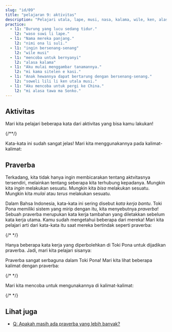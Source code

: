 ---
slug: "id/09"
title: "pelajaran 9: aktivitas"
description: "Pelajari utala, lape, musi, nasa, kalama, wile, ken, alasa!"
practice:
  - l1: "Burung yang lucu sedang tidur."
    l2: "waso suwi li lape."
  - l1: "Nama mereka panjang."
    l2: "nimi ona li suli."
  - l1: "ingin bersenang-senang"
    l2: "wile musi"
  - l1: "mencoba untuk bernyanyi"
    l2: "alasa kalama"
  - l1: "Aku mulai menggambar tanamannya."
    l2: "mi kama sitelen e kasi."
  - l1: "Anak hewannya dapat bertarung dengan bersenang-senang."
    l2: "soweli lili li ken utala musi."
  - l1: "Aku mencoba untuk pergi ke China."
    l2: "mi alasa tawa ma Sonko."
---


## Aktivitas

Mari kita pelajari beberapa kata dari aktivitas yang bisa kamu lakukan!

<List>
  <Word sl="utala" m="bertarung, menyerang" />
  <Word sl="lape" m="tidur, istirahat" />
  <Word sl="kalama" m="bersuara; bunyi" />
  <Word sl="musi" m="bersenang-senang; lucu, menyenangkan, menarik" />
  <Word sl="nasa" m="aneh, asing, tidak biasa, konyol, mabuk" />
  {/*<Word sl="lipu" m="kertas, kartu, buku, situs; benda-benda datar dengan informasi yang 󱥡" />*/}
</List>

Kata-kata ini sudah sangat jelas! Mari kita menggunakannya pada kalimat-kalimat:

<List>
  <Sentence sl="soweli li utala e jan." m="Hewannya menyerang seseorang." />
  <Sentence sl="sina lape lon tomo." m="Kamu tidur di rumah." />
  <Sentence sl="nimi ona li nasa tawa mi." m="Namanya asing untukku." />
  <Sentence
    sl="jan lili li musi tan kalama."
    m="Anak-anak bersenang-senang dikarenakan bunyinya."
  />
</List>

## Praverba

Terkadang, kita tidak hanya ingin membicarakan tentang aktvitasnya tersendiri, melainkan tentang seberapa kita terhubung kepadanya. Mungkin kita _ingin_ melakukan sesuatu. Mungkin kita _bisa_ melakukan sesuatu. Mungkin kita _mulai_ atau _terus_ melakukan sesuatu.

Dalam Bahsa Indonesia, kata-kata ini sering disebut *kata kerja bantu*. Toki Pona memiliki sistem yang mirip dengan itu, kita menyebutnya _praverba_! Sebuah praverba merupukan kata kerja tambahan yang diletakkan sebelum kata kerja utama. Kamu sudah mengetahui beberapa dari mereka! Mari kita pelajari arti dari kata-kata itu saat mereka bertindak seperti praverba:

<List>
  <Word sl="kama" m="mulai ..., menjadi ..." />
  <Word sl="awen" m="terus ..., masih ..." />
  {/* <Word sl="sona" m="mengetahui caranya untuk ..." /> */}
</List>

Hanya beberapa kata kerja yang diperbolehkan di Toki Pona untuk dijadikan praverba. Jadi, mari kita pelajari sisanya:

<List>
  <Word sl="wile" m="ingin ..." />
  <Word sl="ken" m="bisa ..." />
  <Word sl="alasa" m="mencoba untuk..." />
</List>

Praverba sangat serbaguna dalam Toki Pona! Mari kita lihat beberapa kalimat dengan praverba:

<List>
  <Word sl="wile lape" m="ingin tidur" />
  <Word sl="awen pona" m="terus menjadi baik" />
  <Word sl="kama sona" m="menjadi cerdas, belajar" />
  {/* <Word sl="sona sitelen" m="mengetahui caranya untuk menggambar" /> */}
  <Word sl="alasa kama wawa" m="mencoba untuk menjadi kuat" />
</List>

Mari kita mencoba untuk mengunakannya di kalimat-kalimat:

<List>
  <Sentence sl="waso lili li wile lape." m="Burung yang kecil ingin tidur." />
  {/* <Sentence sl="jan li sona moku e kasi." m="Orang-orang tahu caranya untuk memakan tanaman." /> */}
  <Sentence sl="mi kama sona e toki pona." m="Aku belajar Toki Pona." />
  <Sentence sl="sina alasa tawa ma Tosi." m="Kamu mencoba untuk pergi ke Jerman." />
  <Sentence
    sl="toki ona li awen nasa tawa mi."
    m="Percakapannya masih aneh untukku."
  />
</List>

<Practice exercises={frontmatter.practice} client:load />

## Lihat juga
* [Q: Apakah masih ada praverba yang lebih banyak?](id/more-preverbs/)